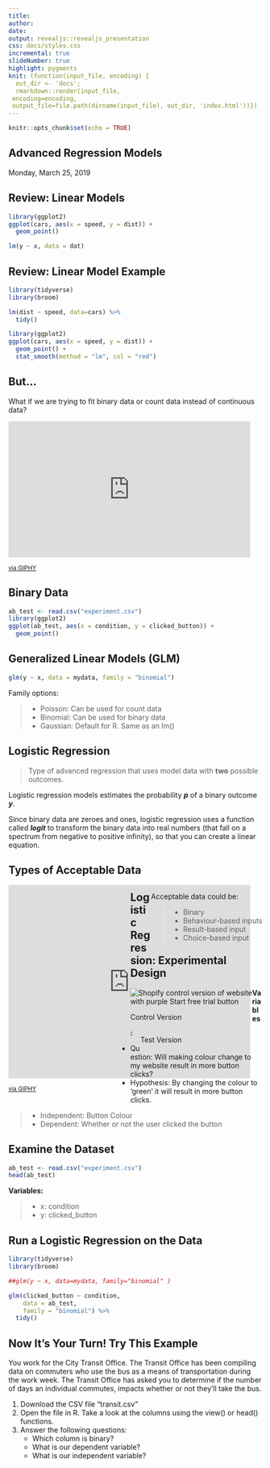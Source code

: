 ```yaml
---
title:
author: 
date: 
output: revealjs::revealjs_presentation
css: docs/styles.css
incremental: true
slideNumber: true
highlight: pygments
knit: (function(input_file, encoding) {
  out_dir <- 'docs';
  rmarkdown::render(input_file,
 encoding=encoding,
 output_file=file.path(dirname(input_file), out_dir, 'index.html'))})
---
```


```r
knitr::opts_chunk$set(echo = TRUE)
```

## Advanced Regression Models {data-background="cacti-close-up.jpg" .title}
Monday, March 25, 2019

## Review: Linear Models
```r
library(ggplot2)
ggplot(cars, aes(x = speed, y = dist)) +
  geom_point() 
```

```r
lm(y ~ x, data = dat)
```

## Review: Linear Model Example
```r
library(tidyverse)
library(broom)

lm(dist ~ speed, data=cars) %>%
  tidy()
```

```r
library(ggplot2)
ggplot(cars, aes(x = speed, y = dist)) + 
  geom_point() +
  stat_smooth(method = "lm", col = "red")
```

## But...
What if we are trying to fit binary data or count data instead of continuous data?

<iframe src="https://giphy.com/embed/l0NhZ0aUSE8fXag12" width="480" height="270" frameBorder="0" class="giphy-embed" allowFullScreen></iframe><small><a href="https://giphy.com/gifs/omaze-chris-pratt-dinosaurs-l0NhZ0aUSE8fXag12">via GIPHY</a></small>

## Binary Data

```r
ab_test <- read.csv("experiment.csv")
library(ggplot2)
ggplot(ab_test, aes(x = condition, y = clicked_button)) + 
  geom_point()
```


## Generalized Linear Models (GLM)

```r
glm(y ~ x, data = mydata, family = "binomial")
```

Family options:

> - Poisson: Can be used for count data
> - Binomial: Can be used for binary data
> - Gaussian: Default for R. Same as an lm()

## Logistic Regression

> Type of advanced regression that uses model data with  <b>two</b> possible outcomes.

Logistic regression models estimates the probability <em><b>p</b></em> of a binary outcome <em><b>y</b></em>.

Since binary data are zeroes and ones, logistic regression uses a  function called <em><b>logit</b></em> to transform the binary data into real numbers (that fall on a spectrum from negative to positive infinity), so that you can create a linear equation.

## Types of Acceptable Data
<div style="float: left; max-width: 48%">
<iframe src="https://giphy.com/embed/3og0Iwmv38WmJBrYvS" width="480" height="383" frameBorder="0" class="giphy-embed" allowFullScreen></iframe><small><a href="https://giphy.com/gifs/fruit-cookies-cookie-monster-3og0Iwmv38WmJBrYvS">via GIPHY</a></small>
</div>

<div style="float: right; max-width: 48%">
Acceptable data could be:

> - Binary
> - Behaviour-based inputs
> - Result-based input 
> - Choice-based input 
</div>

## Logistic Regression: Experimental Design
<div style="float: left; width: 48%;">
<img src="docs/control.jpg" alt="Shopify control version of website with purple Start free trial button" >
<p>Control Version</p>
</div>

<div style="float: right; width: 48%;>
<img src="docs/test.jpg" alt="Shopify control version of website with purple Start free trial button">
<p>Test Version</p>
</div>

<b>Variables:</b>

- Question: Will making  colour change to my website result in more button clicks?
- Hypothesis: By changing the colour to 'green' it will result in more button clicks.

> - Independent: Button Colour 
> - Dependent: Whether or not the user clicked the button

## Examine the Dataset
```r
ab_test <- read.csv("experiment.csv")
head(ab_test)
```

<b>Variables:</b>

> - x: condition 
> - y: clicked_button

## Run a Logistic Regression on the Data
```r
library(tidyverse)
library(broom)

##glm(y ~ x, data=mydata, family="binomial" )

glm(clicked_button ~ condition, 
    data = ab_test, 
    family = "binomial") %>%
  tidy()
```

## Now It's Your Turn! Try This Example 

You work for the City Transit Office. The Transit Office has been compiling data on commuters who use the bus as a means of transportation during the work week. The Transit Office has asked you to determine if the number of days an individual commutes, impacts whether or not they'll take the bus.

1. Download the CSV file "transit.csv"
2. Open the file in R. Take a look at the columns using the view() or head() functions.
3. Answer the following questions:
    - Which column is binary?
    - What is our dependent variable?
    - What is our independent variable?